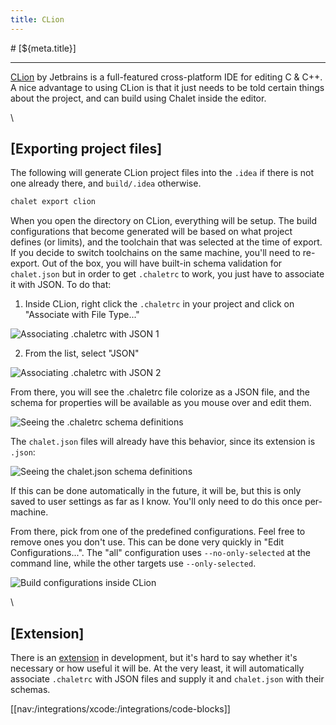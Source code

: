 ```yaml
---
title: CLion
---
```


<PageCategory id="ides" />
# [${meta.title}]

---

[CLion](https://www.jetbrains.com/clion) by Jetbrains is a full-featured cross-platform IDE for editing C & C++. A nice advantage to using CLion is that it just needs to be told certain things about the project, and can build using Chalet inside the editor.

\\

## [Exporting project files]

The following will generate CLion project files into the `.idea` if there is not one already there, and `build/.idea` otherwise.

```bash
chalet export clion
```

When you open the directory on CLion, everything will be setup. The build configurations that become generated will be based on what project defines (or limits), and the toolchain that was selected at the time of export. If you decide to switch toolchains on the same machine, you'll need to re-export. Out of the box, you will have built-in schema validation for `chalet.json` but in order to get `.chaletrc` to work, you just have to associate it with JSON. To do that:

1. Inside CLion, right click the `.chaletrc` in your project and click on "Associate with File Type..."

![Associating .chaletrc with JSON 1](/images/clion/clion-shot1.png)

2. From the list, select "JSON"

![Associating .chaletrc with JSON 2](/images/clion/clion-shot2.png)

From there, you will see the .chaletrc file colorize as a JSON file, and the schema for properties will be available as you mouse over and edit them.

![Seeing the .chaletrc schema definitions](/images/clion/clion-shot3.png)

The `chalet.json` files will already have this behavior, since its extension is `.json`:

![Seeing the chalet.json schema definitions](/images/clion/clion-shot4.png)

If this can be done automatically in the future, it will be, but this is only saved to user settings as far as I know. You'll only need to do this once per-machine.

From there, pick from one of the predefined configurations. Feel free to remove ones you don't use. This can be done very quickly in "Edit Configurations...". The "all" configuration uses `--no-only-selected` at the command line, while the other targets use `--only-selected`.

![Build configurations inside CLion](/images/clion/clion-shot5.png)


\\

## [Extension]

There is an [extension](//github.com/chalet-org/clion-chalet) in development, but it's hard to say whether it's necessary or how useful it will be. At the very least, it will automatically associate `.chaletrc` with JSON files and supply it and `chalet.json` with their schemas.


[[nav:/integrations/xcode:/integrations/code-blocks]]
